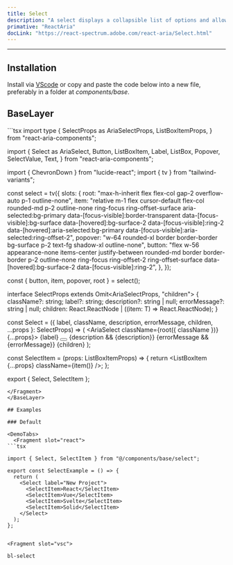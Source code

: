 ```yaml
---
title: Select
description: "A select displays a collapsible list of options and allows a user to select one of them."
primative: "ReactAria"
docLink: "https://react-spectrum.adobe.com/react-aria/Select.html"
---
```

---

<MdxExample>
  <SelectExample client:load/>
</MdxExample>

## Installation

Install via [VScode](/docs/getting-started/vsc) or copy and paste the code below into a new file, preferably in a folder at _components/base_.

## BaseLayer

<BaseLayer>
<Fragment slot="contentSlot">
```tsx
import type {
  SelectProps as AriaSelectProps,
  ListBoxItemProps,
} from "react-aria-components";

import {
  Select as AriaSelect,
  Button,
  ListBoxItem,
  Label,
  ListBox,
  Popover,
  SelectValue,
  Text,
} from "react-aria-components";

import { ChevronDown } from "lucide-react";
import { tv } from "tailwind-variants";

const select = tv({
  slots: {
    root: "max-h-inherit flex flex-col gap-2 overflow-auto p-1 outline-none",
    item: "relative m-1 flex cursor-default flex-col rounded-md p-2 outline-none ring-focus ring-offset-surface aria-selected:bg-primary data-[focus-visible]:border-transparent data-[focus-visible]:bg-surface data-[hovered]:bg-surface-2 data-[focus-visible]:ring-2 data-[hovered]:aria-selected:bg-primary data-[focus-visible]:aria-selected:ring-offset-2",
    popover:
      "w-64 rounded-xl border border-border bg-surface p-2 text-fg shadow-xl outline-none",
    button:
      "flex w-56 appearance-none items-center justify-between rounded-md border border-border p-2 outline-none ring-focus ring-offset-2 ring-offset-surface data-[hovered]:bg-surface-2 data-[focus-visible]:ring-2",
  },
});

const { button, item, popover, root } = select();

interface SelectProps<T extends object>
  extends Omit<AriaSelectProps<T>, "children"> {
  className?: string;
  label?: string;
  description?: string | null;
  errorMessage?: string | null;
  children: React.ReactNode | ((item: T) => React.ReactNode);
}

const Select = <T extends object>({
  label,
  className,
  description,
  errorMessage,
  children,
  ...props
}: SelectProps<T>) => (
  <AriaSelect className={root({ className })} {...props}>
    <Label>{label}</Label>
    <Button className={button()}>
      <SelectValue />
      <ChevronDown />
    </Button>
    {description && <Text slot="description">{description}</Text>}
    {errorMessage && <Text slot="errorMessage">{errorMessage}</Text>}
    <Popover className={popover()}>
      <ListBox className="outline-none">{children}</ListBox>
    </Popover>
  </AriaSelect>
);

const SelectItem = (props: ListBoxItemProps) => {
  return <ListBoxItem {...props} className={item()} />;
};

export { Select, SelectItem };

```
</Fragment>
</BaseLayer>

## Examples

### Default 

<DemoTabs>
  <Fragment slot="react">
```tsx

import { Select, SelectItem } from "@/components/base/select";

export const SelectExample = () => {
  return (
    <Select label="New Project">
      <SelectItem>React</SelectItem>
      <SelectItem>Vue</SelectItem>
      <SelectItem>Svelte</SelectItem>
      <SelectItem>Solid</SelectItem>
    </Select>
  );
};


```
  </Fragment>

    <Fragment slot="vsc">
```bash
bl-select
```
  </Fragment>
</DemoTabs>



